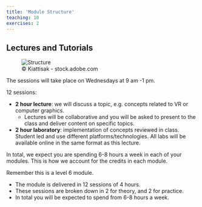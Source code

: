 ```yaml
---
title: 'Module Structure'
teaching: 10
exercises: 2
---
```


## Lectures and Tutorials

![&copy; Kiattisak - stock.adobe.com](fig/AdobeStock_619153807.jpeg){alt="Structure"}

The sessions will take place on Wednesdays at 9 am -1 pm.

12 sessions: 

- **2 hour lecture**: we will discuss a topic, e.g. concepts related to VR or computer graphics.
  - Lectures will be collaborative and you will be asked to present to the class and deliver content on specific topics.
- **2 hour laboratory**: implementation of concepts reviewed in class. Student led and use different platforms/technologies. 
All labs will be available online in the same format as this lecture.

In total, we expect you are spending 6-8 hours a week in
each of your modules. This is how we account for the credits in each module.

Remember this is a level 6 module.







::::::::::::::::::::::::::::::::::::: keypoints 

- The module is delivered in 12 sessions of 4 hours.
- These sessions are broken down in 2 for theory, and 2 for practice.
- In total you will be expected to spend from 6-8 hours a week.
::::::::::::::::::::::::::::::::::::::::::::::::

